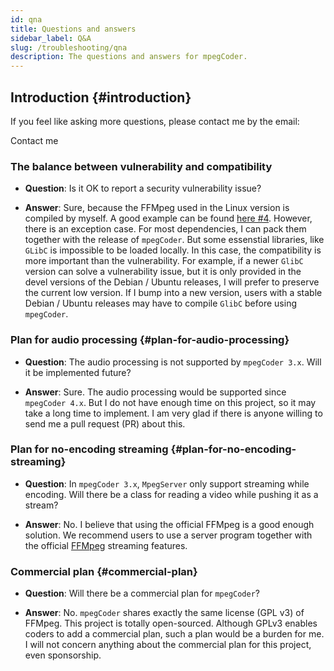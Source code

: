 ```yaml
---
id: qna
title: Questions and answers
sidebar_label: Q&A
slug: /troubleshooting/qna
description: The questions and answers for mpegCoder.
---
```



## Introduction {#introduction}

If you feel like asking more questions, please contact me by the email:

<p>
  <DarkButton to="mailto:cainmagi@gmail.com" icon={mdiEmailEditOutline}>
    Contact me
  </DarkButton>
</p>

### The balance between vulnerability and compatibility

* **Question**: Is it OK to report a security vulnerability issue?

* **Answer**: Sure, because the FFMpeg used in the Linux version is compiled by myself. A good example can be found [<InlineIcon icon={octIssueClosed16}/> here #4](https://github.com/cainmagi/FFmpeg-Encoder-Decoder-for-Python/issues/4). However, there is an exception case. For most dependencies, I can pack them together with the release of `mpegCoder`. But some essenstial libraries, like `GLibC` is impossible to be loaded locally. In this case, the compatibility is more important than the vulnerability. For example, if a newer `GlibC` version can solve a vulnerability issue, but it is only provided in the devel versions of the Debian / Ubuntu releases, I will prefer to preserve the current low version. If I bump into a new version, users with a stable Debian / Ubuntu releases may have to compile `GlibC` before using `mpegCoder`.

### Plan for audio processing {#plan-for-audio-processing}

* **Question**: The audio processing is not supported by `mpegCoder 3.x`. Will it be implemented future?

* **Answer**: Sure. The audio processing would be supported since `mpegCoder 4.x`. But I do not have enough time on this project, so it may take a long time to implement. I am very glad if there is anyone willing to send me a pull request (PR) about this.

### Plan for no-encoding streaming {#plan-for-no-encoding-streaming}

* **Question**: In `mpegCoder 3.x`, `MpegServer` only support streaming while encoding. Will there be a class for reading a video while pushing it as a stream?

* **Answer**: No. I believe that using the official FFMpeg is a good enough solution. We recommend users to use a server program together with the official [FFMpeg<IconExternalLink/>][link-ffmpeg-stream] streaming features.

### Commercial plan {#commercial-plan}

* **Question**: Will there be a commercial plan for `mpegCoder`?

* **Answer**: No. `mpegCoder` shares exactly the same license (GPL v3) of FFMpeg. This project is totally open-sourced. Although GPLv3 enables coders to add a commercial plan, such a plan would be a burden for me. I will not concern anything about the commercial plan for this project, even sponsorship.

[link-ffmpeg-stream]:https://trac.ffmpeg.org/wiki/StreamingGuide "FFMpeg used for streaming"
